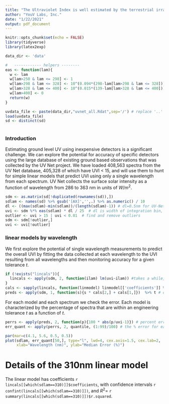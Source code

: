```yaml
---
title: "The Ultraviolet Index is well estimated by the terrestrial irradiance at 310nm\nFigure 2"
author: "YouV Labs, Inc."
date: "1/22/2021"
output: pdf_document
---
```

```r
knitr::opts_chunk$set(echo = FALSE)
library(tidyverse)
library(latex2exp)

data_dir <- 'data'

#   ------------ helpers --------
eas <- function(lam){
  w <- lam
  w[lam>250 & lam <= 298] <- 1
  w[lam>298 & lam <= 328] <- 10^(0.094*(298-lam[lam>298 & lam <= 328]))
  w[lam>328 & lam <= 400] <- 10^(0.015*(139-lam[lam>328 & lam <= 400]))
  w[lam>400] <- 0
  return(w)
}

uvdata_file <- paste(data_dir,"uvnet_all.Rdat",sep='/') # replace '..' with data_dir after prepping the uvnet data and putting it in the folder data
load(uvdata_file)
sd <- distinct(sd)
 
```
### Introduction

Estimating ground level UV using inexpensive detectors is a significant challenge. 
We can explore the potential for accuracy of specific detectors using the large database of existing ground based observations that was collected by the UV Net project.
We have loaded 408,563 spectra from the UV Net database, 405,328 of which have UVI < 15, and will use them to hunt for simple linear models that predict UVI using only a single wavelength from each spectrum.
UV Net collects the surface solar intensity as a function of wavelength from 286 to 363 nm in units of $W/m^2$.

```r
sdm <- as.matrix(sd[!duplicated(rownames(sd)),])
sdlam <- names(sd) %>% gsub('[AX]','',.) %>% as.numeric() / 10  
dl <- ((max(sdlam)-min(sdlam))/(length(sdlam)-1)) # dl=0.5nm for UV-Net
uvi <- sdm %*% eas(sdlam) * dl / 25  # dl is width of integration bin, 25 is for units of UVI with 1 UVI being 25 mW/m2
outlier <- uvi > 15 | uvi < 0.01  # find and remove outliers
sdm <- sdm[!outlier,]
uvi <- uvi[!outlier]
```

### linear models by wavelength

We first explore the potential of single wavelength measurements to predict the overall UVI by fitting the data collected at each wavelength to the UVI resulting from all wavelengths and then monitoring accuracy for a given tolerance $t$.
\begin{equation}\label{accuracy}
A_t = P(\|\frac{E_{Dmi}}{U_i}-1\|<t)
\end{equation}

```r
if (!exists("lincals")){
  lincals <- apply(sdm, 2, function(ilam) lm(uvi~ilam)) #takes a while, 154 fits over 405k+ spectra
}
cals <- sapply(lincals, function(linmodel) linmodel[['coefficients']] %>% unlist) # extract slope and intercept
preds <- apply(sdm, 1, function(s){s * cals[2,] + cals[1,]})  %>% t # output should have same dimenstions as sdm, but each column is has the UVI predicted for the row's spectrum using the linear model derived from the wavelength name of the column.
```

For each model and each spectrum we check the error.
Each model is characterized by the percentage of spectra that are within an engineering tolerance $t$ as a function of $t$.

```r
perrs <- apply(preds, 2, function(p){100 * abs(p/uvi-1)}) # percent errors, has the same dimensions as preds.
err_quant <- apply(perrs, 2, quantile, (1:99)/100) # the % error for each quantile, e.g. for quantile q the size of the error in the best performing q% of the fits.
```

```r
par(mar=c(4.1, 5.6, 0.5, 0.5))
plot(sdlam, err_quant[50,], type="l", lwd=4, cex.axis=1.5, cex.lab=2,
     xlab="Wavelength (nm)", ylab="Median Error (%)")
```

# Details of the 310nm linear model

The linear model has coefficients `r lincals[[which(sdlam==310)]]$coefficients`,
with confidence intervals
`r confint(lincals[[which(sdlam==310)]])`, and $R^2=$
`r summary(lincals[[which(sdlam==310)]])$r.squared`.


